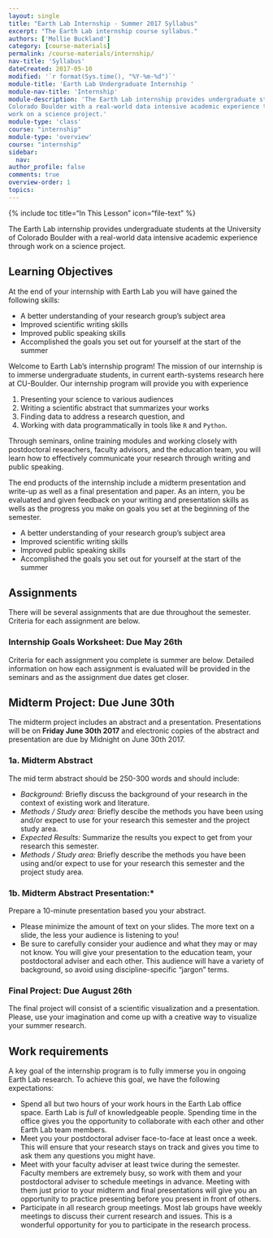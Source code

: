 ```yaml
---
layout: single
title: "Earth Lab Internship - Summer 2017 Syllabus"
excerpt: "The Earth Lab internship course syllabus."
authors: ['Mollie Buckland']
category: [course-materials]
permalink: /course-materials/internship/
nav-title: 'Syllabus'
dateCreated: 2017-05-10
modified: '`r format(Sys.time(), "%Y-%m-%d")`'
module-title: 'Earth Lab Undergraduate Internship '
module-nav-title: 'Internship'
module-description: 'The Earth Lab internship provides undergraduate students at the University of
Colorado Boulder with a real-world data intensive academic experience through
work on a science project.'
module-type: 'class'
course: "internship"
module-type: 'overview'
course: "internship"
sidebar:
  nav:
author_profile: false
comments: true
overview-order: 1
topics:
---
```


{% include toc title="In This Lesson" icon="file-text" %}

The Earth Lab internship provides undergraduate students at the University of
Colorado Boulder with a real-world data intensive academic experience through
work on a science project.

<div class='notice--success' markdown="1">

## <i class="fa fa-graduation-cap" aria-hidden="true"></i> Learning Objectives
At the end of your internship with Earth Lab you will have gained the following
skills:

* A better understanding of your research group's subject area
* Improved scientific writing skills
* Improved public speaking skills
* Accomplished the goals you set out for yourself at the start of the summer

</div>

Welcome to Earth Lab's internship program! The mission of our
internship is to immerse undergraduate students, in current
earth-systems research here at CU-Boulder. Our internship program will provide you
with experience

1. Presenting your science to various audiences
2. Writing a scientific abstract that summarizes your works
3. Finding data to address a research question, and
3. Working with data programmatically in tools like `R` and `Python`.

Through seminars, online training modules and working closely with
postdoctoral reseachers, faculty advisors, and the education team, you will learn
how to effectively communicate your research through writing and public speaking.

The end products of the internship include a midterm presentation and write-up
as well as a final presentation and paper. As an intern, you be evaluated and
given feedback on your writing and presentation skills as wells as the progress
you make on goals you set at the beginning of the semester.

  * A better understanding of your research group's subject area
  * Improved scientific writing skills
  * Improved public speaking skills
  * Accomplished the goals you set out for yourself at the start of the summer

## Assignments

There will be several assignments that are due throughout the semester. Criteria
for each assignment are below.

### Internship Goals Worksheet: Due May 26th
Criteria for each assignment you complete is summer are below. Detailed
information on how each assignment is evaluated will be provided in the seminars
and as the assignment due dates get closer.

## Midterm Project: Due June 30th
The midterm project includes an abstract and a presentation. Presentations
will be on **Friday June 30th 2017** and electronic copies of the abstract and
presentation are due by Midnight on June 30th 2017.

### 1a. Midterm Abstract

The mid term abstract should be 250-300 words and should include:

* *Background:* Briefly discuss the background of your research in the context of existing work and literature.
* *Methods / Study area:* Briefly descibe the methods you have been using and/or expect to use for your research this semester and the project study area.
* *Expected Results:* Summarize the results you expect to get from your research this semester.
* *Methods / Study area:* Briefly describe the methods you have been using
  and/or expect to use for your research this semester and the project study area.

### 1b. Midterm Abstract Presentation:*

Prepare a 10-minute presentation based you your abstract.

* Please minimize the amount of text on your slides. The more text on a slide,
the less your audience is listening to you!
* Be sure to carefully consider your audience and what they may or may not
know. You will give your presentation to the education team, your postdoctoral
adviser and each other. This audience will have a variety of background, so
avoid using discipline-specific "jargon" terms.

### Final Project: Due August 26th

The final project will consist of a scientific visualization and a presentation.
Please, use your imagination and come up with a creative way to visualize your
summer research.

## Work requirements

A key goal of the internship program is to fully immerse you in ongoing Earth Lab
research. To achieve this goal, we have the following expectations:

  * Spend all but two hours of your work hours in the Earth Lab office space.
  Earth Lab is *full* of knowledgeable people. Spending time in the office gives
  you the opportunity to collaborate with each other and other Earth Lab team
  members.
  * Meet you your postdoctoral adviser face-to-face at least once a week.
  This will ensure that your research stays on track and gives you time to ask
  them any questions you might have.
  * Meet with your faculty adviser at least twice during the semester. Faculty
  members are extremely busy, so work with them and your postdoctoral adviser to
  schedule meetings in advance. Meeting with them just prior to your midterm and
  final presentations will give you an opportunity to practice presenting before
  you present in front of others.
  * Participate in all research group meetings. Most lab groups have weekly
  meetings to discuss their current research and issues. This is a wonderful
  opportunity for you to participate in the research process.
